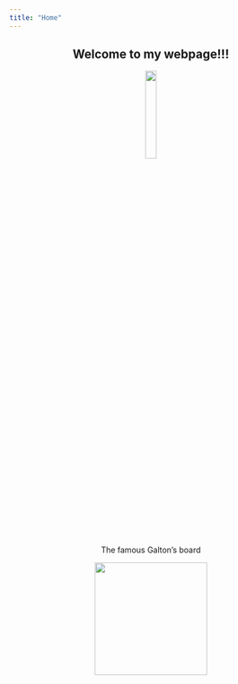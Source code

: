 ---
title: "Home"
---

<center>
<h2>Welcome to my webpage!!!</h1>
</center>


<center>
![](imagenes/cover_redondo.png){
width=20% }
</center>

<br/>
<br/>

<p align="center">
The famous Galton's board
</p>

<p align="center">
  <img src="imagenes/galton_board.gif" width="200">
</p>